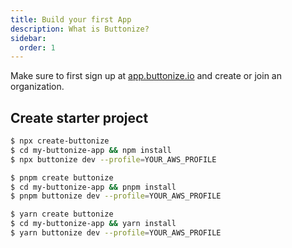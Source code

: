```yaml
---
title: Build your first App
description: What is Buttonize?
sidebar:
  order: 1
---
```



Make sure to first sign up at [app.buttonize.io](https://app.buttonize.io) and create or join an organization.

## Create starter project

<Tabs>
	<TabItem label="npm">

```bash
$ npx create-buttonize
$ cd my-buttonize-app && npm install
$ npx buttonize dev --profile=YOUR_AWS_PROFILE
```

  </TabItem>
	<TabItem label="pnpm">

```bash
$ pnpm create buttonize
$ cd my-buttonize-app && pnpm install
$ pnpm buttonize dev --profile=YOUR_AWS_PROFILE
```

  </TabItem>
	<TabItem label="yarn">
  
```bash
$ yarn create buttonize
$ cd my-buttonize-app && yarn install
$ yarn buttonize dev --profile=YOUR_AWS_PROFILE
```

  </TabItem>
</Tabs>
